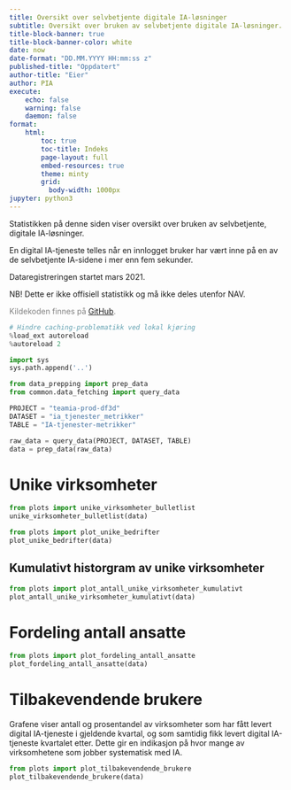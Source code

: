 ```yaml
---
title: Oversikt over selvbetjente digitale IA-løsninger
subtitle: Oversikt over bruken av selvbetjente digitale IA-løsninger.
title-block-banner: true
title-block-banner-color: white
date: now
date-format: "DD.MM.YYYY HH:mm:ss z"
published-title: "Oppdatert"
author-title: "Eier"
author: PIA
execute:
    echo: false
    warning: false
    daemon: false
format:
    html:
        toc: true
        toc-title: Indeks
        page-layout: full
        embed-resources: true
        theme: minty
        grid:
          body-width: 1000px
jupyter: python3
---
```

Statistikken på denne siden viser oversikt over bruken av selvbetjente, digitale IA-løsninger.

En digital IA-tjeneste telles når en innlogget bruker har vært inne på en av de selvbetjente IA-sidene i mer enn fem sekunder.

Dataregistreringen startet mars 2021.

NB! Dette er ikke offisiell statistikk og må ikke deles utenfor NAV.

<div style="color: gray;">
Kildekoden finnes på [GitHub](https://github.com/navikt/ia-datafortelling).
</div>

```python
# Hindre caching-problematikk ved lokal kjøring
%load_ext autoreload
%autoreload 2

import sys
sys.path.append('..')

from data_prepping import prep_data
from common.data_fetching import query_data

PROJECT = "teamia-prod-df3d"
DATASET = "ia_tjenester_metrikker"
TABLE = "IA-tjenester-metrikker"

raw_data = query_data(PROJECT, DATASET, TABLE)
data = prep_data(raw_data)
```

# Unike virksomheter
```python
from plots import unike_virksomheter_bulletlist
unike_virksomheter_bulletlist(data)
```

```python
from plots import plot_unike_bedrifter
plot_unike_bedrifter(data)
```

## Kumulativt historgram av unike virksomheter
```python
from plots import plot_antall_unike_virksomheter_kumulativt
plot_antall_unike_virksomheter_kumulativt(data)
```

# Fordeling antall ansatte
```python
from plots import plot_fordeling_antall_ansatte
plot_fordeling_antall_ansatte(data)
```

# Tilbakevendende brukere
Grafene viser antall og prosentandel av virksomheter som har fått levert digital
IA-tjeneste i gjeldende kvartal, og som samtidig fikk levert digital IA-tjeneste
kvartalet etter. Dette gir en indikasjon på hvor mange av virksomhetene som jobber
systematisk med IA.


```python
from plots import plot_tilbakevendende_brukere
plot_tilbakevendende_brukere(data)
```
